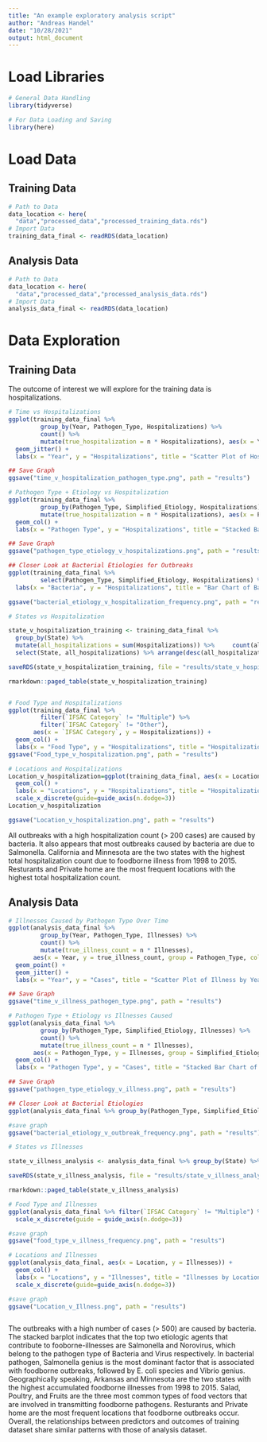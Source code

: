 ```yaml
---
title: "An example exploratory analysis script"
author: "Andreas Handel"
date: "10/28/2021"
output: html_document
---
```



# Load Libraries
```r
# General Data Handling
library(tidyverse)

# For Data Loading and Saving
library(here)
```

# Load Data

## Training Data
```r
# Path to Data
data_location <- here(
  "data","processed_data","processed_training_data.rds")
# Import Data
training_data_final <- readRDS(data_location)
```

## Analysis Data
```r
# Path to Data
data_location <- here(
  "data","processed_data","processed_analysis_data.rds")
# Import Data
analysis_data_final <- readRDS(data_location)
```

# Data Exploration
## Training Data

The outcome of interest we will explore for the training data is hospitalizations.

```r
# Time vs Hospitalizations
ggplot(training_data_final %>% 
         group_by(Year, Pathogen_Type, Hospitalizations) %>% 
         count() %>% 
         mutate(true_hospitalization = n * Hospitalizations), aes(x = Year, y = true_hospitalization, group = Pathogen_Type, color = Pathogen_Type)) + geom_point() + 
  geom_jitter() + 
  labs(x = "Year", y = "Hospitalizations", title = "Scatter Plot of Hospitalizations by Year and Pathogen Type")

## Save Graph
ggsave("time_v_hospitalization_pathogen_type.png", path = "results")

# Pathogen Type + Etiology vs Hospitalization
ggplot(training_data_final %>% 
         group_by(Pathogen_Type, Simplified_Etiology, Hospitalizations) %>% count() %>% 
         mutate(true_hospitalization = n * Hospitalizations), aes(x = Pathogen_Type, y = true_hospitalization, group = Simplified_Etiology, fill = Simplified_Etiology)) +
  geom_col() + 
  labs(x = "Pathogen Type", y = "Hospitalizations", title = "Stacked Bar Chart of Hospitalizations by Pathogen Type and Etiology")

## Save Graph
ggsave("pathogen_type_etiology_v_hospitalizations.png", path = "results")

## Closer Look at Bacterial Etiologies for Outbreaks
ggplot(training_data_final %>% 
         select(Pathogen_Type, Simplified_Etiology, Hospitalizations) %>% filter(Pathogen_Type == "Bacteria"), aes(x = Simplified_Etiology)) + geom_bar() + 
  labs(x = "Bacteria", y = "Hospitalizations", title = "Bar Chart of Bacteria Frequency")

ggsave("bacterial_etiology_v_hospitalization_frequency.png", path = "results")

# States vs Hospitalization

state_v_hospitalization_training <- training_data_final %>% 
  group_by(State) %>% 
  mutate(all_hospitalizations = sum(Hospitalizations)) %>%     count(all_hospitalizations) %>% 
  select(State, all_hospitalizations) %>% arrange(desc(all_hospitalizations))

saveRDS(state_v_hospitalization_training, file = "results/state_v_hospitalization_training.rds")

rmarkdown::paged_table(state_v_hospitalization_training)


# Food Type and Hospitalizations
ggplot(training_data_final %>% 
         filter(`IFSAC Category` != "Multiple") %>% 
         filter(`IFSAC Category` != "Other"), 
       aes(x = `IFSAC Category`, y = Hospitalizations)) + 
  geom_col() + 
  labs(x = "Food Type", y = "Hospitalizations", title = "Hospitalizations by Food Type, Excluding 'Multiple' and 'Other'")
ggsave("Food_type_v_hospitalization.png", path = "results")

# Locations and Hospitalizations
Location_v_hospitalization=ggplot(training_data_final, aes(x = Location, y = Hospitalizations)) +
  geom_col() + 
  labs(x = "Locations", y = "Hospitalizations", title = "Hospitalizations by Food Type, Excluding 'Multiple' and 'Other'")+
  scale_x_discrete(guide=guide_axis(n.dodge=3))
Location_v_hospitalization

ggsave("Location_v_hospitalization.png", path = "results")

```
All outbreaks with a high hospitalization count (> 200 cases) are caused by bacteria. It also appears that most outbreaks caused by bacteria are due to Salmonella. California and Minnesota are the two states with the highest total hospitalization count due to foodborne illness from 1998 to 2015. Resturants and Private home are the most frequent locations with the highest total hospitalization count.

## Analysis Data
```r
# Illnesses Caused by Pathogen Type Over Time
ggplot(analysis_data_final %>% 
         group_by(Year, Pathogen_Type, Illnesses) %>% 
         count() %>% 
         mutate(true_illness_count = n * Illnesses), 
       aes(x = Year, y = true_illness_count, group = Pathogen_Type, color = Pathogen_Type)) + 
  geom_point() + 
  geom_jitter() + 
  labs(x = "Year", y = "Cases", title = "Scatter Plot of Illness by Year and Pathogen Type")

## Save Graph
ggsave("time_v_illness_pathogen_type.png", path = "results")

# Pathogen Type + Etiology vs Illnesses Caused
ggplot(analysis_data_final %>% 
         group_by(Pathogen_Type, Simplified_Etiology, Illnesses) %>% 
         count() %>% 
         mutate(true_illness_count = n * Illnesses), 
       aes(x = Pathogen_Type, y = Illnesses, group = Simplified_Etiology, fill = Simplified_Etiology)) + 
  geom_col() + 
  labs(x = "Pathogen Type", y = "Cases", title = "Stacked Bar Chart of Illnesses by Pathogen Type and Etiology")

## Save Graph
ggsave("pathogen_type_etiology_v_illness.png", path = "results")

## Closer Look at Bacterial Etiologies
ggplot(analysis_data_final %>% group_by(Pathogen_Type, Simplified_Etiology, Illnesses) %>% filter(Pathogen_Type == "Bacteria"), aes(x = Simplified_Etiology)) + geom_bar() + labs(x = "Bacteria", y = "Cases", title = "Bar Chart of Bacteria Frequency")

#save graph
ggsave("bacterial_etiology_v_outbreak_frequency.png", path = "results")

# States vs Illnesses

state_v_illness_analysis <- analysis_data_final %>% group_by(State) %>% mutate(all_illnesses = sum(Illnesses)) %>% count(all_illnesses) %>% select(State, all_illnesses) %>% arrange(desc(all_illnesses))

saveRDS(state_v_illness_analysis, file = "results/state_v_illness_analysis.rds")

rmarkdown::paged_table(state_v_illness_analysis)

# Food Type and Illnesses
ggplot(analysis_data_final %>% filter(`IFSAC Category` != "Multiple") %>% filter(`IFSAC Category` != "Other"), aes(x = `IFSAC Category`, y = Illnesses)) + geom_col() + labs(x = "Food Type", y = "Illnesses", title = "Illnesses by Food Type, Excluding 'Multiple' and 'Other'")+
  scale_x_discrete(guide = guide_axis(n.dodge=3))

#save graph
ggsave("food_type_v_illness_frequency.png", path = "results")

# Locations and Illnesses
ggplot(analysis_data_final, aes(x = Location, y = Illnesses)) +
  geom_col() + 
  labs(x = "Locations", y = "Illnesses", title = "Illnesses by Locations")+
  scale_x_discrete(guide=guide_axis(n.dodge=3))

#save graph
ggsave("Location_v_Illness.png", path = "results")



```
The outbreaks with a high number of cases (> 500) are caused by bacteria. The stacked barplot indicates that the top two etiologic agents that contribute to fooborne-illnesses are Salmonella and Norovirus, which belong to the pathogen type of Bacteria and Virus respectively. In bacterial pathogen, Salmonella genius is the most dominant factor that is associated with foodborne outbreaks, followed by E. coli species and Vibrio genius. Geographically speaking, Arkansas and Minnesota are the two states with the highest accumulated foodborne illnesses from 1998 to 2015. Salad, Poultry, and Fruits are the three most common types of food vectors that are involved in transmitting foodborne pathogens. Resturants and Private home are the most frequent locations that foodborne outbreaks occur.
Overall, the relationships between predictors and outcomes of training dataset share similar patterns with those of analysis dataset.

